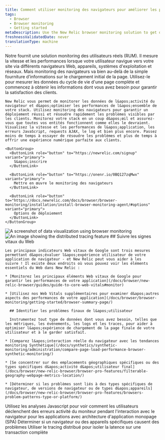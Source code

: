 ```yaml
---
title: Comment utiliser monitoring des navigateurs pour améliorer les performances de votre site Web
tags:
  - Browser
  - Browser monitoring
  - Getting started
metaDescription: Use the New Relic browser monitoring solution to get deep visibility and actionable insights into real users' experiences on your website.
freshnessValidatedDate: never
translationType: machine
---
```


<SideBySide>
  <Side>
    Notre <InlinePopover type="browser" />fournit une solution monitoring des utilisateurs réels (RUM). Il mesure la vitesse et les performances lorsque votre utilisateur navigue vers votre site via différents navigateurs Web, appareils, systèmes d&apos;exploitation et réseaux. Mais monitoring des navigateurs va bien au-delà de la simple fourniture d’informations sur le chargement initial de la page. Utilisez-le pour mesurer les données du cycle de vie d&apos;une page complète et commencez à obtenir les informations dont vous avez besoin pour garantir la satisfaction des clients.

    New Relic vous permet de monitorer les données de l&apos;activité du navigateur et d&apos;optimiser les performances de l&apos;ensemble de votre stack. Utilisez monitoring des navigateurs pour garantir un déploiement réussi et résoudre rapidement les problèmes visibles par les clients. Monitorez votre stack en un coup d&apos;œil et assurez-vous que toutes vos entités fonctionnent comme elles le devraient. Visualisez la vitesse et les performances de l&apos;application, les erreurs JavaScript, requests AJAX, le log et bien plus encore. Passez moins de temps à essayer de résoudre les problèmes et plus de temps à offrir une expérience numérique parfaite aux clients.

    <ButtonGroup>
      <ButtonLink role="button" to="https://newrelic.com/signup" variant="primary">
        S&apos;inscrire
      </ButtonLink>

      <ButtonLink role="button" to="https://onenr.io/0BQ127zqMwx" variant="primary">
        Mettre en œuvre le monitoring des navigateurs
      </ButtonLink>

      <ButtonLink role="button" to="https://docs.newrelic.com/docs/browser/browser-monitoring/installation/install-browser-monitoring-agent/#options" variant="primary">
        Options de déploiement
      </ButtonLink>
    </ButtonGroup>
  </Side>

  <Side>
    <img title="Visualizing data" alt="A screenshot of data visualization using browser monitoring" src="/images/browser_screenshot-crop_data-visualize.webp" />
  </Side>
</SideBySide>

<SideBySide>
  <Side>
    <img title="Real User Monitoring with New Relic" alt="An image showing the distributed tracing feature" src="/images/browser_screenshot-crop_distributed-tracing.webp" />
  </Side>

  <Side>
    ## Suivre les signes vitaux du Web

    Les principaux indicateurs Web vitaux de Google sont trois mesures permettant d&apos;évaluer l&apos;expérience utilisateur de votre application de navigateur - et New Relic peut vous aider à les suivre ! Il existe deux endroits où vous pouvez voir les éléments essentiels du Web dans New Relic :

    * [Monitorez les principaux éléments Web vitaux de Google pour garantir les performances de votre application](/docs/browser/new-relic-browser/guides/guide-to-core-web-vitals#monitor)

    * [Utilisez nos Web Vitals supplémentaires pour examiner d&apos;autres aspects des performances de votre application](/docs/browser/browser-monitoring/getting-started/browser-summary-page/)

      ## Identifier les problèmes finaux de l&apos;utilisateur

      Instrumentez tout type de données dont vous avez besoin, telles que les métriques, les événements, les logs et les traces, pour aider à optimiser l&apos;expérience de chargement de la page finale de votre utilisateur et à le garder satisfait.

    * [Comparez l&apos;interaction réelle du navigateur avec les tendances monitoring Synthétique](/docs/synthetics/synthetic-monitoring/administration/compare-page-load-performance-browser-synthetic-monitoring/)

    * [Se concentrer sur des emplacements géographiques spécifiques ou des types spécifiques d&apos;activité d&apos;utilisateur final](/docs/browser/new-relic-browser/browser-pro-features/filterable-geography-webpage-metrics-location/)

    * [Déterminer si les problèmes sont liés à des types spécifiques de navigateur, de versions de navigateur ou de types d&apos;appareils](/docs/browser/new-relic-browser/browser-pro-features/browsers-problem-patterns-type-or-platform/)
  </Side>
</SideBySide>

<DocTiles>
  <DocTile path="https://docs.newrelic.com/docs/browser/new-relic-browser/browser-pro-features/javascript-errors-page-detect-analyze-errors/">
    Utilisez les analyses Javascript pour voir comment les utilisateurs déclenchent des erreurs
  </DocTile>

  <DocTile path="https://docs.newrelic.com/docs/browser/single-page-app-monitoring/get-started/introduction-single-page-app-monitoring/">
    activité du moniteur pendant l&apos;interaction avec le navigateur pour les applications avec architecture d&apos;application monopage (SPA)
  </DocTile>

  <DocTile path="https://docs.newrelic.com/docs/browser/new-relic-browser/browser-pro-features/browsers-problem-patterns-type-or-platform/">
    Déterminer si un navigateur ou des appareils spécifiques causent des problèmes
  </DocTile>

  <DocTile path="https://docs.newrelic.com/docs/browser/new-relic-browser/browser-pro-features/browser-data-distributed-tracing/">
    Utiliser le tracing distribué pour isoler la latence sur une transaction complète
  </DocTile>
</DocTiles>